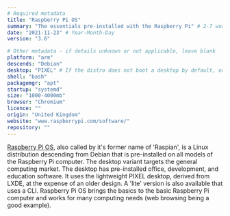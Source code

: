 ```yaml
---
# Required metadata
title: "Raspberry Pi OS"
summary: "The essentials pre-installed with the Raspberry Pi" # 2-7 words that sum up the distribution
date: "2021-11-23" # Year-Month-Day
version: "3.6"

# Other metadata - if details unknown or not applicable, leave blank
platform: "arm"
descends: "Debian"
desktop: "PIXEL" # If the distro does not boot a desktop by default, or doesn't ship one, leave 'desktop' blank
shell: "bash"
packagemgr: "apt"
startup: "systemd"
size: "1000-4000mb"
browser: "Chromium"
licence: ""
origin: "United Kingdom"
website: "www.raspberrypi.com/software/"
repository: ""
---
```


[Raspberry Pi OS](https://www.raspberrypi.com/software/), also called by it's former name of 'Raspian', is a Linux distribution descending from Debian that is pre-installed on all models of the Raspberry Pi computer. The desktop variant targets the general computing market. The desktop has pre-installed office, development, and education software. It uses the lightweight PIXEL desktop, derived from LXDE, at the expense of an older design. A 'lite' version is also available that uses a CLI. Raspberry Pi OS brings the basics to the basic Raspberry Pi computer and works for many computing needs (web browsing being a good example).

